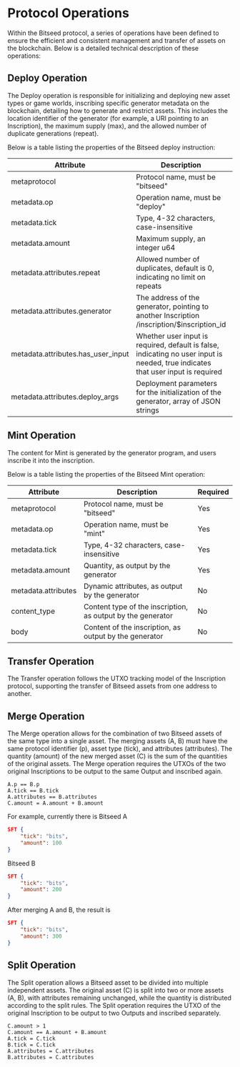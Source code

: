 # Protocol Operations

Within the Bitseed protocol, a series of operations have been defined to ensure the efficient and consistent management and transfer of assets on the blockchain. Below is a detailed technical description of these operations:

## Deploy Operation

The Deploy operation is responsible for initializing and deploying new asset types or game worlds, inscribing specific generator metadata on the blockchain, detailing how to generate and restrict assets. This includes the location identifier of the generator (for example, a URI pointing to an Inscription), the maximum supply (max), and the allowed number of duplicate generations (repeat).

Below is a table listing the properties of the Bitseed deploy instruction:

| Attribute                          | Description                                                       | Required |
| ---------------------------------- | ----------------------------------------------------------------- | -------- |
| metaprotocol                       | Protocol name, must be "bitseed"                                  | Yes      |
| metadata.op                        | Operation name, must be "deploy"                                  | Yes      |
| metadata.tick                      | Type, 4-32 characters, case-insensitive                           | Yes      |
| metadata.amount                    | Maximum supply, an integer u64                                    | Yes      |
| metadata.attributes.repeat         | Allowed number of duplicates, default is 0, indicating no limit on repeats | No       |
| metadata.attributes.generator      | The address of the generator, pointing to another Inscription /inscription/$inscription_id | Yes      |
| metadata.attributes.has_user_input | Whether user input is required, default is false, indicating no user input is needed, true indicates that user input is required | No       |
| metadata.attributes.deploy_args    | Deployment parameters for the initialization of the generator, array of JSON strings | No       |

## Mint Operation

The content for Mint is generated by the generator program, and users inscribe it into the inscription.

Below is a table listing the properties of the Bitseed Mint operation:

| Attribute                          | Description                                                    | Required |
| ---------------------------------- | -------------------------------------------------------------- | -------- |
| metaprotocol                       | Protocol name, must be "bitseed"                               | Yes      |
| metadata.op                        | Operation name, must be "mint"                                 | Yes      |
| metadata.tick                      | Type, 4-32 characters, case-insensitive                        | Yes      |
| metadata.amount                    | Quantity, as output by the generator                           | Yes      |
| metadata.attributes                | Dynamic attributes, as output by the generator                 | No       |
| content_type                       | Content type of the inscription, as output by the generator    | No       |
| body                               | Content of the inscription, as output by the generator         | No       |

## Transfer Operation

The Transfer operation follows the UTXO tracking model of the Inscription protocol, supporting the transfer of Bitseed assets from one address to another.
   
## Merge Operation

The Merge operation allows for the combination of two Bitseed assets of the same type into a single asset. The merging assets (A, B) must have the same protocol identifier (p), asset type (tick), and attributes (attributes). The quantity (amount) of the new merged asset (C) is the sum of the quantities of the original assets.
The Merge operation requires the UTXOs of the two original Inscriptions to be output to the same Output and inscribed again.

```text
A.p == B.p
A.tick == B.tick
A.attributes == B.attributes
C.amount = A.amount + B.amount
```

For example, currently there is Bitseed A 
```json
SFT {
    "tick": "bits",
    "amount": 100
}
```

Bitseed B

```json
SFT {
    "tick": "bits",
    "amount": 200
}
```

After merging A and B, the result is

```json
SFT {
    "tick": "bits",
    "amount": 300
}
```

## Split Operation

The Split operation allows a Bitseed asset to be divided into multiple independent assets. The original asset (C) is split into two or more assets (A, B), with attributes remaining unchanged, while the quantity is distributed according to the split rules.
The Split operation requires the UTXO of the original Inscription to be output to two Outputs and inscribed separately.

```text
C.amount > 1
C.amount == A.amount + B.amount
A.tick = C.tick
B.tick = C.tick
A.attributes = C.attributes
B.attributes = C.attributes
```